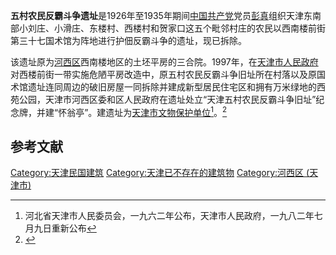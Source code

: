 {{文物保护单位
| 级别 = 省级
| 省区市 = 天津市
| 名称 = 五村农民反霸斗争遗址
| 图片 = 
| 编号 = 1-8
| 分类 = 革命遗址及革命纪念建筑物
| 时代 = 1926年
| 所在 = [[河西区_(天津市)|河西区]]
| 登录 = 1962年河北省天津市人民委员会<br />1982年7月9日重新公布
}}	
'''五村农民反霸斗争遗址'''是1926年至1935年期间[[中国共产党|中国共产党]]党员[[彭真|彭真]]组织天津东南部小刘庄、小滑庄、东楼村、西楼村和贺家口这五个毗邻村庄的农民以西南楼前街第三十七国术馆为阵地进行护佃反霸斗争的遗址，现已拆除。

该遗址原为[[河西区_(天津市)|河西区]]西南楼地区的土坯平房的三合院。1997年，在[[天津市人民政府|天津市人民政府]]对西楼前街一带实施危陋平房改造中，原五村农民反霸斗争旧址所在村落以及原国术馆遗址连同周边的破旧房屋一同拆除并建成新型居民住宅区和拥有万米绿地的西苑公园，天津市河西区委和区人民政府在遗址处立“天津五村农民反霸斗争旧址”纪念牌，并建“怀翁亭”。建遗址为[[天津市文物保护单位|天津市文物保护单位]]<ref>河北省天津市人民委员会，一九六二年公布，天津市人民政府，一九八二年七月九日重新公布</ref>。<ref>{{Cite web |url=http://218.69.106.198/jiandang/Lists/List8/DispForm.aspx?ID=4 |title=彭真与五村农民反霸斗争 |accessdate=2011-10-26 |archive-date=2016-03-04 |archive-url=https://web.archive.org/web/20160304073041/http://218.69.106.198/jiandang/Lists/List8/DispForm.aspx?ID=4 |dead-url=no }}</ref>
　
== 参考文献 ==
<div class="references-small">
<references></references>
</div>

{{天津市文物保护单位}}
[[Category:天津民国建筑|Category:天津民国建筑]]
[[Category:天津已不存在的建筑物|Category:天津已不存在的建筑物]]
[[Category:河西区_(天津市)|Category:河西区 (天津市)]]